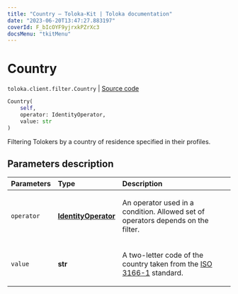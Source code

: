 ```yaml
---
title: "Country — Toloka-Kit | Toloka documentation"
date: "2023-06-20T13:47:27.883197"
coverId: F_bIcOYF9yjrxkPZrXc3
docsMenu: "tkitMenu"
---
```


# Country

`toloka.client.filter.Country` | [Source code](https://github.com/Toloka/toloka-kit/blob/v1.2.0/src/client/filter.py#L271)

```python
Country(
    self,
    operator: IdentityOperator,
    value: str
)
```

Filtering Tolokers by a country of residence specified in their profiles.

## Parameters description

| Parameters | Type | Description |
| :----------| :----| :-----------|
`operator`|**[IdentityOperator](/docs/toloka-kit/reference/toloka.client.primitives.operators.IdentityOperator)**|<p>An operator used in a condition. Allowed set of operators depends on the filter.</p>
`value`|**str**|<p>A two-letter code of the country taken from the [ISO 3166-1](https://en.wikipedia.org/wiki/ISO_3166-1_alpha-2) standard.</p>